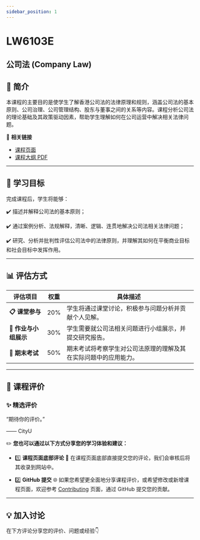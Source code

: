 ```yaml
---
sidebar_position: 1
---
```


# LW6103E
## 公司法 (Company Law)

## **📘 简介**
本课程的主要目的是使学生了解香港公司法的法律原理和规则，涵盖公司法的基本原则、公司治理、公司管理结构、股东与董事之间的关系等内容。课程分析公司法的理论基础及其政策驱动因素，帮助学生理解如何在公司运营中解决相关法律问题。

🔗 **相关链接**
- [课程页面](https://www.cityu.edu.hk/catalogue/pg/202425/course/LW6103E.htm)
- [课程大纲 PDF](https://www.cityu.edu.hk/catalogue/pg/202425/course/LW6103E.pdf)

---

## **🎯 学习目标**

完成课程后，学生将能够：

✔️ 描述并解释公司法的基本原则；

✔️ 通过案例分析、法规解释，清晰、逻辑、连贯地解决公司法相关法律问题；

✔️ 研究、分析并批判性评估公司法中的法律原则，并理解其如何在平衡商业目标和社会目标中发挥作用。

---

## **📊 评估方式**

| **评估项目**         | **权重** | **具体描述**                                                                                       |
|---------------------|---------|---------------------------------------------------------------------------------------------------|
| **📋 课堂参与**       | 20%     | 学生将通过课堂讨论，积极参与问题分析并贡献个人见解。                                               |
| **📝 作业与小组展示**  | 30%     | 学生需要就公司法相关问题进行小组展示，并提交研究报告。                                               |
| **📂 期末考试**       | 50%     | 期末考试将考察学生对公司法原理的理解及其在实际问题中的应用能力。                                     |

---

## **💬 课程评价**

### ✨ **精选评价**
<div className={commentStyles.commentBox}>
    <p className={commentStyles.commentText}>
        “期待你的评价。”
    </p>
    <p className={commentStyles.commentAuthor}>—— CityU</p>
</div>

✏️ **您也可以通过以下方式分享您的学习体验和建议：**

- 1️⃣ **课程页面底部评论**
💬 在课程页面底部直接提交您的评论，我们会审核后将其收录到网站中。

- 2️⃣ **GitHub 提交**
🌐 如果您希望更全面地分享课程评价，或希望修改或新增课程页面，欢迎参考 [Contributing](https://penjc.github.io/CityU/contributing) 页面，通过 GitHub 提交您的贡献。

---

## **💡 加入讨论**

在下方评论分享您的评价、问题或经验👇
<Utterances />
